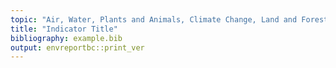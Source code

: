 ```yaml
---
topic: "Air, Water, Plants and Animals, Climate Change, Land and Forests,  Sustainability"
title: "Indicator Title"
bibliography: example.bib
output: envreportbc::print_ver
---
```


<!--
Instructions:

If you don't have a bibliography, delete the bibliography line in the YAML header.
If you do have a bibliography, insert the filename. In-text citations are done as:
[@Moe-etal-1999]. End the document with the bibliography heading (e.g., # References).
-->
